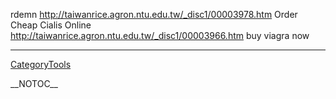rdemn  http://taiwanrice.agron.ntu.edu.tw/_disc1/00003978.htm Order Cheap Cialis Online http://taiwanrice.agron.ntu.edu.tw/_disc1/00003966.htm buy viagra now
----
[[CategoryTools]]

__NOTOC__